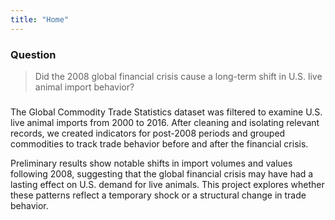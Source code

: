 ```yaml
---
title: "Home"
---
```


### Question


> Did the 2008 global financial crisis cause a long-term shift in U.S. live animal import behavior?

###

The Global Commodity Trade Statistics dataset was filtered to examine U.S. live animal imports from 2000 to 2016. After cleaning and isolating relevant records, we created indicators for post-2008 periods and grouped commodities to track trade behavior before and after the financial crisis.

Preliminary results show notable shifts in import volumes and values following 2008, suggesting that the global financial crisis may have had a lasting effect on U.S. demand for live animals. This project explores whether these patterns reflect a temporary shock or a structural change in trade behavior.
